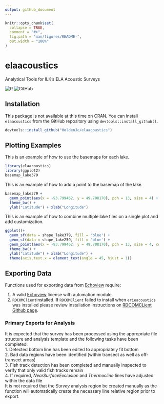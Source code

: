 ```yaml
---
output: github_document
---
```


<!-- README.md is generated from README.Rmd. Please edit that file -->

```r
knitr::opts_chunk$set(
  collapse = TRUE,
  comment = "#>",
  fig.path = "man/figures/README-",
  out.width = "100%"
)
```

# elaacoustics
Analytical Tools for ILK's ELA Acoustic Surveys

<!-- badges: start -->
![R](https://img.shields.io/badge/r-%23276DC3.svg?style=for-the-badge&logo=r&logoColor=white)
![GitHub](https://img.shields.io/badge/github-%23121011.svg?style=for-the-badge&logo=github&logoColor=white)
<!-- badges: end -->

## Installation
 
This package is not available at this time on CRAN. You can install `elaacoustics` from the GitHub repository using `devtools::install_github()`.

``` r
devtools::install_github("HoldenJe/elaacoustics")
```

## Plotting Examples

This is an example of how to use the basemaps for each lake.
```r
library(elaacoustics)
library(ggplot2)
basemap_lake379
```

This is an example of how to add a point to the basemap of the lake.
```r
basemap_lake379 + 
  geom_point(aes(x = -93.799462, y = 49.708170), pch = 13, size = 4) +
  theme_bw() +
  ylab("Latitude") + xlab("Longitude")

```

This is an example of how to combine multiple lake files on a single plot and add customization.
```r
ggplot()+ 
  geom_sf(data = shape_lake379, fill = 'blue') + 
  geom_sf(data = shape_lake259, fill = 'blue') +
  geom_point(aes(x = -93.799462, y = 49.708170), pch = 13, size = 4, colour = "yellow") +
  theme_bw() +
  ylab("Latitude") + xlab("Longitude") +
  theme(axis.text.x = element_text(angle = 45, hjust = 1))
```

## Exporting Data
Functions used for exporting data from [Echoview](https://echoview.com/) require:

1. A valid [Echoview](https://echoview.com/) license with automation module.  
2. `RDCOMClient`installed. If `RDCOMClient` failed to install when `erieacoustics` was installed please review installation instructions on [RDCOMCLient Github page](https://github.com/omegahat/RDCOMClient).

### Primary Exports for Analysis
It is expected that the survey has been processed using the appropriate file structure and analysis template and the following tasks have been completed:  
1. Detected bottom line has been edited to appropriately fit bottom   
2. Bad data regions have been identified (within transect as well as off-transect areas)  
3. Fish track detection has been completed and manually inspected to verify that only valid fish tracks remain  
4. If required, *NearSurfaceExclusion* and *Thermocline* lines have adjusted within the data file  
It is not required that the *Survey* analysis region be created manually as the function will automatically create the necessary line relative region prior to export.
